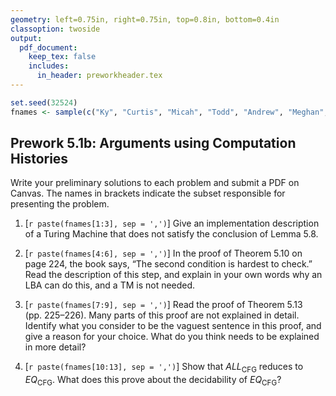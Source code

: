 ```yaml
---
geometry: left=0.75in, right=0.75in, top=0.8in, bottom=0.4in
classoption: twoside
output: 
  pdf_document:
    keep_tex: false
    includes:
      in_header: preworkheader.tex
---
```


```r
set.seed(32524)
fnames <- sample(c("Ky", "Curtis", "Micah", "Todd", "Andrew", "Meghan", "Allie", "David", "Connor", "Levi", "Ben", "Grace", "Joshua"))
```

## Prework 5.1b: Arguments using Computation Histories

Write your preliminary solutions to each problem and submit a PDF on Canvas. The names in brackets indicate the subset responsible for presenting the problem.

1. [`r paste(fnames[1:3], sep = ',')`] Give an implementation description of a Turing Machine that does not satisfy the conclusion of Lemma 5.8.

2. [`r paste(fnames[4:6], sep = ',')`] In the proof of Theorem 5.10 on page 224, the book says, "The second condition is hardest to check." Read the description of this step, and explain in your own words why an LBA can do this, and a TM is not needed.

3. [`r paste(fnames[7:9], sep = ',')`] Read the proof of Theorem 5.13 (pp. 225--226). Many parts of this proof are not explained in detail. Identify what you consider to be the vaguest sentence in this proof, and give a reason for your choice. What do you think needs to be explained in more detail? 

4. [`r paste(fnames[10:13], sep = ',')`] Show that $\mathit{ALL}_\text{CFG}$ reduces to $\mathit{EQ}_\text{CFG}$. What does this prove about the decidability of $\mathit{EQ}_\text{CFG}$?

\medskip
\mbox{}\xrfill[2pt]{1pt}\textsc{\small begin your solutions below this line}\xrfill[2pt]{1pt}\mbox{}

    